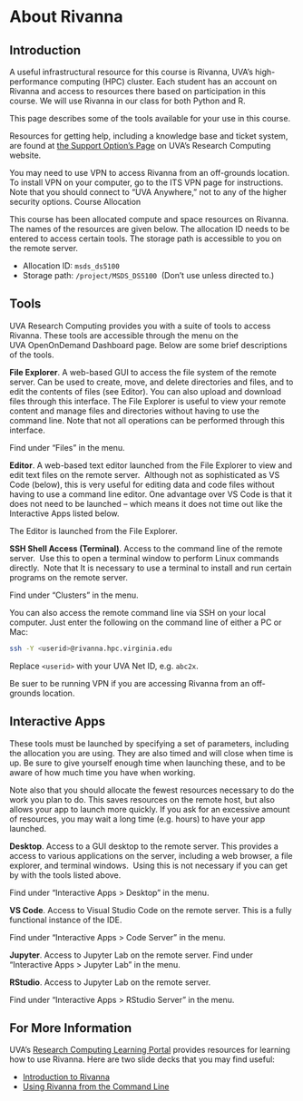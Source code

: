 # About Rivanna

## Introduction

A useful infrastructural resource for this course is Rivanna, UVA's high-performance computing (HPC) cluster. Each student has an account on Rivanna and access to resources there based on participation in this course. We will use Rivanna in our class for both Python and R.  

This page describes some of the tools available for your use in this course. 

Resources for getting help, including a knowledge base and ticket system, are found at [the Support Option's Page](http://www.rc.virginia.edu/support/) on UVA's Research Computing website.

You may need to use VPN to access Rivanna from an off-grounds location. To install VPN on your computer, go to the ITS VPN page for instructions. Note that you should connect to "UVA Anywhere," not to any of the higher security options.
Course Allocation

This course has been allocated compute and space resources on Rivanna. The names of the resources are given below. The allocation ID needs to be entered to access certain tools. The storage path is accessible to you on the remote server.

* Allocation ID: `msds_ds5100`
* Storage path: `/project/MSDS_DS5100`  (Don't use unless directed to.)

## Tools 

UVA Research Computing provides you with a suite of tools to access Rivanna. These tools are accessible through the menu on the UVA OpenOnDemand Dashboard page. Below are some brief descriptions of the tools.

**File Explorer**. A web-based GUI to access the file system of the remote server. Can be used to create, move, and delete directories and files, and to edit the contents of files (see Editor). You can also upload and download files through this interface. The File Explorer is useful to view your remote content and manage files and directories without having to use the command line. Note that not all operations can be performed through this interface.

Find under "Files" in the menu. 

**Editor**. A web-based text editor launched from the File Explorer to view and edit text files on the remote server.  Although not as sophisticated as VS Code (below), this is very useful for editing data and code files without having to use a command line editor. One advantage over VS Code is that it does not need to be launched – which means it does not time out like the Interactive Apps listed below.

The Editor is launched from the File Explorer.

**SSH Shell Access (Terminal)**. Access to the command line of the remote server.  Use this to open a terminal window to perform Linux commands directly.  Note that It is necessary to use a terminal to install and run certain programs on the remote server.

Find under "Clusters" in the menu. 

You can also access the remote command line via SSH on your local computer. Just enter the following on the command line of either a PC or Mac:

```bash
ssh -Y <userid>@rivanna.hpc.virginia.edu
```

Replace `<userid>` with your UVA Net ID, e.g. `abc2x`. 

Be suer to be running VPN if you are accessing Rivanna from an off-grounds location.

## Interactive Apps

These tools must be launched by specifying a set of parameters, including the allocation you are using. They are also timed and will close when time is up. Be sure to give yourself enough time when launching these, and to be aware of how much time you have when working.

Note also that you should allocate the fewest resources necessary to do the work you plan to do. This saves resources on the remote host, but also allows your app to launch more quickly. If you ask for an excessive amount of resources, you may wait a long time (e.g. hours) to have your app launched.

**Desktop**. Access to a GUI desktop to the remote server. This provides a access to various applications on the server, including a web browser, a file explorer, and terminal windows.  Using this is not necessary if you can get by with the tools listed above.

Find under "Interactive Apps > Desktop" in the menu.

**VS Code**. Access to Visual Studio Code on the remote server. This is a fully functional instance of the IDE.

Find under "Interactive Apps > Code Server" in the menu.

**Jupyter**. Access to Jupyter Lab on the remote server. Find under "Interactive Apps > Jupyter Lab" in the menu.

**RStudio**. Access to Jupyter Lab on the remote server.

Find under "Interactive Apps > RStudio Server" in the menu.

## For More Information

UVA's [Research Computing Learning Portal](https://learning.rc.virginia.edu/)  provides resources for learning how to use Rivanna. Here are two slide decks that you may find useful:

* [Introduction to Rivanna](https://learning.rc.virginia.edu/notes/rivanna-intro/)
* [Using Rivanna from the Command Line](https://learning.rc.virginia.edu/notes/rivanna-command-line/)
